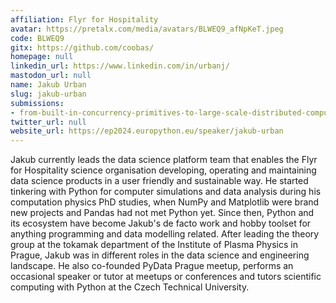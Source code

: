 ```yaml
---
affiliation: Flyr for Hospitality
avatar: https://pretalx.com/media/avatars/BLWEQ9_afNpKeT.jpeg
code: BLWEQ9
gitx: https://github.com/coobas/
homepage: null
linkedin_url: https://www.linkedin.com/in/urbanj/
mastodon_url: null
name: Jakub Urban
slug: jakub-urban
submissions:
- from-built-in-concurrency-primitives-to-large-scale-distributed-computing
twitter_url: null
website_url: https://ep2024.europython.eu/speaker/jakub-urban
---
```


Jakub currently leads the data science platform team that enables the Flyr for Hospitality science organisation developing, operating and maintaining data science products in a user friendly and sustainable way. He started tinkering with Python for computer simulations and data analysis during his computation physics PhD studies, when NumPy and Matplotlib were brand new projects and Pandas had not met Python yet. Since then, Python and its ecosystem have become Jakub's de facto work and hobby toolset for anything programming and data modelling related. After leading the theory group at the tokamak department of the Institute of Plasma Physics in Prague, Jakub was in different roles in the data science and engineering landscape. He also co-founded PyData Prague meetup, performs an occasional speaker or tutor at meetups or conferences and tutors scientific computing with Python at the Czech Technical University.
